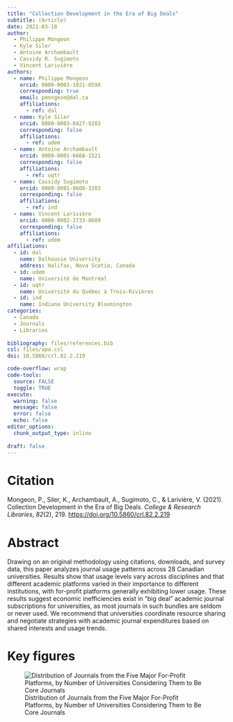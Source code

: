```yaml
---
title: "Collection Development in the Era of Big Deals"
subtitle: (Article)
date: 2021-03-18
author:
  - Philippe Mongeon
  - Kyle Siler
  - Antoine Archambault
  - Cassidy R. Sugimoto
  - Vincent Larivière
authors:
  - name: Philippe Mongeon
    orcid: 0000-0003-1021-059X
    corresponding: true
    email: pmongeon@dal.ca
    affiliations:
      - ref: dal
  - name: Kyle Siler
    orcid: 0000-0003-0427-9283
    corresponding: false
    affiliations: 
      - ref: udem
  - name: Antoine Archambault
    orcid: 0000-0001-6668-1521
    corresponding: false
    affiliations: 
      - ref: uqtr
  - name: Cassidy Sugimoto
    orcid: 0000-0001-8608-3203
    corresponding: false
    affiliations: 
      - ref: ind
  - name: Vincent Larivière
    orcid: 0000-0002-2733-0689
    corresponding: false
    affiliations: 
      - ref: udem
affiliations:
  - id: dal
    name: Dalhousie University
    address: Halifax, Nova Scotia, Canada
  - id: udem
    name: Université de Montréal
  - id: uqtr
    name: Université du Québec à Trois-Rivières
  - id: ind
    name: Indiana University Bloomington
categories: 
  - Canada
  - Journals
  - Libraries
  
bibliography: files/references.bib
csl: files/apa.csl
doi: 10.5860/crl.82.2.219

code-overflow: wrap
code-tools: 
  source: FALSE
  toggle: TRUE
execute:
  warning: false
  message: false
  error: false
  echo: false
editor_options: 
  chunk_output_type: inline
  
draft: false
---
```


# Citation

Mongeon, P., Siler, K., Archambault, A., Sugimoto, C., & Larivière, V. (2021). Collection Development in the Era of Big Deals. *College & Research Libraries*, *82*(2), 219. <https://doi.org/10.5860/crl.82.2.219>

# Abstract

Drawing on an original methodology using citations, downloads, and survey data, this paper analyzes journal usage patterns across 28 Canadian universities. Results show that usage levels vary across disciplines and that different academic platforms varied in their importance to different institutions, with for-profit platforms generally exhibiting lower usage. These results suggest economic inefficiencies exist in “big deal” academic journal subscriptions for universities, as most journals in such bundles are seldom or never used. We recommend that universities coordinate resource sharing and negotiate strategies with academic journal expenditures based on shared interests and usage trends.

# Key figures

![Distribution of Journals from the Five Major For-Profit Platforms, by Number of Universities Considering Them to Be Core Journals](images/clipboard-2967330025.png){fig-align="center"}
